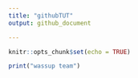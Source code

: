 ```yaml
---
title: "githubTUT"
output: github_document

---
```


```r
knitr::opts_chunk$set(echo = TRUE)

print("wassup team")
```
